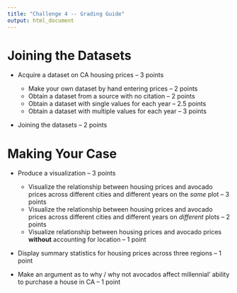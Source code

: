 ```yaml
---
title: "Challenge 4 -- Grading Guide"
output: html_document
---
```


# Joining the Datasets

- Acquire a dataset on CA housing prices -- 3 points

  * Make your own dataset by hand entering prices -- 2 points
  * Obtain a dataset from a source with no citation -- 2 points
  * Obtain a dataset with single values for each year -- 2.5 points
  * Obtain a dataset with multiple values for each year -- 3 points

- Joining the datasets -- 2 points

# Making Your Case

- Produce a visualization -- 3 points

  * Visualize the relationship between housing prices and avocado prices across
  different cities and different years on the *same* plot -- 3 points  
  * Visualize the relationship between housing prices and avocado prices across
  different cities and different years on *different* plots -- 2 points
  * Visualize relationship between housing prices and avocado
  prices **without** accounting for location -- 1 point

- Display summary statistics for housing prices across three regions -- 1 point
  
- Make an argument as to why / why not avocados affect millennial' ability 
to purchase a house in CA -- 1 point

